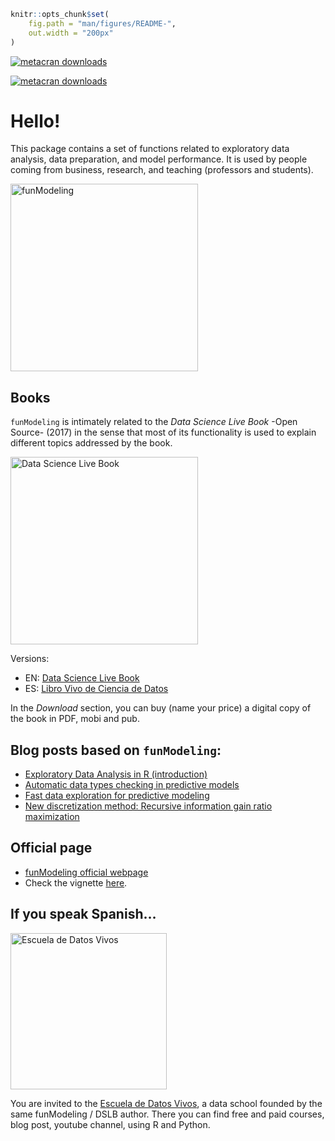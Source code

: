 ```r
knitr::opts_chunk$set(
	fig.path = "man/figures/README-",
	out.width = "200px"
)
```

[![metacran downloads](https://cranlogs.r-pkg.org/badges/grand-total/funModeling)](https://cran.r-project.org/package=funModeling)

[![metacran downloads](https://cranlogs.r-pkg.org/badges/funModeling)](https://cran.r-project.org/package=funModeling)

# Hello!

This package contains a set of functions related to exploratory data analysis, data preparation, and model performance. It is used by people coming from business, research, and teaching (professors and students).


<img src="https://s3.amazonaws.com/datascienceheroes.com/img/blog/funModeling_logo_hq.png" alt="funModeling" width="300px"/>



## Books

`funModeling` is intimately related to the _Data Science Live Book_ -Open Source- (2017) in the sense that most of its functionality is used to explain different topics addressed by the book.

<img src="https://livebook.datascienceheroes.com/introduction/data-science-live-book.png" alt="Data Science Live Book" width="300px"/>

Versions:

* EN: [Data Science Live Book](https://livebook.datascienceheroes.com/)
* ES: [Libro Vivo de Ciencia de Datos](https://librovivodecienciadedatos.ai)

In the _Download_ section, you can buy (name your price) a digital copy of the book in PDF, mobi and pub.

## Blog posts based on `funModeling`:

* [Exploratory Data Analysis in R (introduction)](https://blog.datascienceheroes.com/exploratory-data-analysis-in-r-intro/)
* [Automatic data types checking in predictive models](https://blog.datascienceheroes.com/automatic-data-types-checking-in-predictive-models/)
* [Fast data exploration for predictive modeling](https://blog.datascienceheroes.com/fast-data-exploration-for-predictive-modeling/)
* [New discretization method: Recursive information gain ratio maximization](https://blog.datascienceheroes.com/discretization-recursive-gain-ratio-maximization/)

## Official page

* [funModeling official webpage](http://pablo14.github.io/funModeling/)
* Check the vignette [here](http://pablo14.github.io/funModeling/articles/funModeling_quickstart.html).

## If you speak Spanish...

<img src="https://s3.amazonaws.com/datascienceheroes.com/img/blog/Logo_Datos_Vivos.png" alt="Escuela de Datos Vivos" width="250px"/>

You are invited to the [Escuela de Datos Vivos](https://escueladedatosvivos.ai/), a data school founded by the same funModeling / DSLB author. There you can find free and paid courses, blog post, youtube channel, using R and Python.



